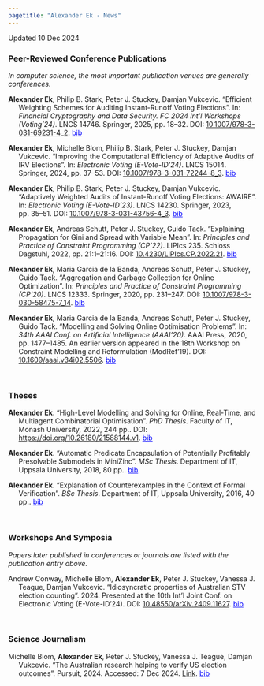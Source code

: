 ```yaml
---
pagetitle: "Alexander Ek - News"
---
```


Updated 10 Dec 2024


<style>
.toggle-link {
  cursor: pointer;
  color: blue;
  text-decoration: underline;
}

.hidden-code {
  display: none;
  background-color: #f4f4f4;
  padding: 10px;
  margin-top: 5px;
  border-radius: 4px;
  position: relative;
}

.hidden-code.visible {
  display: block;
}

.copy-code-btn {
  position: absolute;
  top: 5px;
  right: 5px;
  background-color: #e0e0e0;
  border: none;
  border-radius: 3px;
  padding: 3px 8px;
  cursor: pointer;
  font-size: 0.8em;
  display: none;
  transition: background-color 0.3s ease;
}

.hidden-code.visible .copy-code-btn {
  display: block;
}

.copy-code-btn:hover {
  background-color: #d0d0d0;
}

.copy-code-btn.copied {
  background-color: #90ee90;
}
</style>

<script>
function toggleCodeBlock(linkId, codeBlockId) {
  const codeBlock = document.getElementById(codeBlockId);
  codeBlock.classList.toggle('visible');
}

function copyCodeBlock(btnElement, codeBlockId) {
  // Select the <code> element inside the pre block
  const codeElement = document.querySelector(`#${codeBlockId} code`);
  
  if (codeElement) {
    // Extract the text content
    const codeText = codeElement.textContent;
    
    // Copy to clipboard
    navigator.clipboard.writeText(codeText).then(() => {
      // Change button text and style
      btnElement.textContent = 'Copied!';
      btnElement.classList.add('copied');
      
      // Revert back after 2 seconds
      setTimeout(() => {
        btnElement.textContent = 'Copy';
        btnElement.classList.remove('copied');
      }, 2000);
    }).catch(err => {
      console.error('Failed to copy: ', err);
    });
  }
}
</script>
### Peer-Reviewed Conference Publications

*In computer science, the most important publication venues are generally conferences.*

::: {.hanging-indent .justify}
**Alexander Ek**, Philip B. Stark, Peter J. Stuckey, Damjan Vukcevic. "Efficient Weighting Schemes for Auditing Instant-Runoff Voting Elections". In: *Financial Cryptography and Data Security. FC 2024 Int'l Workshops (Voting'24)*. LNCS 14746. Springer, 2025, pp. 18--32. DOI: [10.1007/978-3-031-69231-4_2](https://doi.org/10.1007/978-3-031-69231-4_2). 
<span class="toggle-link" onclick="toggleCodeBlock('link-ek2025efficient', 'code-block-ek2025efficient')">bib</span>
:::
<div class="hidden-code" id="code-block-ek2025efficient"><button class="copy-code-btn" onclick="copyCodeBlock(this, 'code-block-ek2025efficient')">Copy</button><pre><code>@InProceedings{ek2025efficient,
    author = "Ek, Alexander and Stark, Philip B. and Stuckey, Peter J. and Vukcevic, Damjan",
    title = "Efficient Weighting Schemes for Auditing Instant-Runoff Voting Elections",
    booktitle = "Financial Cryptography and Data Security. FC 2024 Int'l Workshops (Voting'24)",
    series = "LNCS 14746",
    year = "2025",
    publisher = "Springer",
    pages = "18--32",
    doi = "10.1007/978-3-031-69231-4_2"
}
</code></pre></div>

::: {.hanging-indent .justify}
**Alexander Ek**, Michelle Blom, Philip B. Stark, Peter J. Stuckey, Damjan Vukcevic. "Improving the Computational Efficiency of Adaptive Audits of IRV Elections". In: *Electronic Voting (E-Vote-ID'24)*. LNCS 15014. Springer, 2024, pp. 37--53. DOI: [10.1007/978-3-031-72244-8_3](https://doi.org/10.1007/978-3-031-72244-8_3). 
<span class="toggle-link" onclick="toggleCodeBlock('link-ek2024improving', 'code-block-ek2024improving')">bib</span>
:::
<div class="hidden-code" id="code-block-ek2024improving"><button class="copy-code-btn" onclick="copyCodeBlock(this, 'code-block-ek2024improving')">Copy</button><pre><code>@InProceedings{ek2024improving,
    author = "Ek, Alexander and Blom, Michelle and Stark, Philip B. and Stuckey, Peter J. and Vukcevic, Damjan",
    title = "Improving the Computational Efficiency of Adaptive Audits of {IRV} Elections",
    booktitle = "Electronic Voting (E-Vote-ID'24)",
    series = "LNCS 15014",
    year = "2024",
    publisher = "Springer",
    pages = "37--53",
    doi = "10.1007/978-3-031-72244-8_3"
}
</code></pre></div>

::: {.hanging-indent .justify}
**Alexander Ek**, Philip B. Stark, Peter J. Stuckey, Damjan Vukcevic. "Adaptively Weighted Audits of Instant-Runoff Voting Elections: AWAIRE". In: *Electronic Voting (E-Vote-ID'23)*. LNCS 14230. Springer, 2023, pp. 35--51. DOI: [10.1007/978-3-031-43756-4_3](https://doi.org/10.1007/978-3-031-43756-4_3). 
<span class="toggle-link" onclick="toggleCodeBlock('link-ek2023adaptively', 'code-block-ek2023adaptively')">bib</span>
:::
<div class="hidden-code" id="code-block-ek2023adaptively"><button class="copy-code-btn" onclick="copyCodeBlock(this, 'code-block-ek2023adaptively')">Copy</button><pre><code>@InProceedings{ek2023adaptively,
    author = "Ek, Alexander and Stark, Philip B. and Stuckey, Peter J. and Vukcevic, Damjan",
    title = "Adaptively Weighted Audits of Instant-Runoff Voting Elections: {AWAIRE}",
    booktitle = "Electronic Voting (E-Vote-ID'23)",
    series = "LNCS 14230",
    year = "2023",
    publisher = "Springer",
    pages = "35--51",
    doi = "10.1007/978-3-031-43756-4_3"
}
</code></pre></div>

::: {.hanging-indent .justify}
**Alexander Ek**, Andreas Schutt, Peter J. Stuckey, Guido Tack. "Explaining Propagation for Gini and Spread with Variable Mean". In: *Principles and Practice of Constraint Programming (CP'22)*. LIPIcs 235. Schloss Dagstuhl, 2022, pp. 21:1--21:16. DOI: [10.4230/LIPIcs.CP.2022.21](https://doi.org/10.4230/LIPIcs.CP.2022.21). 
<span class="toggle-link" onclick="toggleCodeBlock('link-ek2022explaining', 'code-block-ek2022explaining')">bib</span>
:::
<div class="hidden-code" id="code-block-ek2022explaining"><button class="copy-code-btn" onclick="copyCodeBlock(this, 'code-block-ek2022explaining')">Copy</button><pre><code>@InProceedings{ek2022explaining,
    author = "Ek, Alexander and Schutt, Andreas and Stuckey, Peter J. and Tack, Guido",
    title = "Explaining Propagation for {Gini} and Spread with Variable Mean",
    booktitle = "Principles and Practice of Constraint Programming (CP'22)",
    year = "2022",
    series = "LIPIcs 235",
    publisher = "Schloss Dagstuhl",
    pages = "pp. 21:1--21:16",
    doi = "10.4230/LIPIcs.CP.2022.21"
}
</code></pre></div>

::: {.hanging-indent .justify}
**Alexander Ek**, Maria Garcia de la Banda, Andreas Schutt, Peter J. Stuckey, Guido Tack. "Aggregation and Garbage Collection for Online Optimization". In: *Principles and Practice of Constraint Programming (CP'20)*. LNCS 12333. Springer, 2020, pp. 231--247. DOI: [10.1007/978-3-030-58475-7_14](https://doi.org/10.1007/978-3-030-58475-7_14). 
<span class="toggle-link" onclick="toggleCodeBlock('link-ek2020aggregation', 'code-block-ek2020aggregation')">bib</span>
:::
<div class="hidden-code" id="code-block-ek2020aggregation"><button class="copy-code-btn" onclick="copyCodeBlock(this, 'code-block-ek2020aggregation')">Copy</button><pre><code>@InProceedings{ek2020aggregation,
    author = "Ek, Alexander and Garcia de la Banda, Maria and Schutt, Andreas and Stuckey, Peter J. and Tack, Guido",
    title = "Aggregation and Garbage Collection for Online Optimization",
    booktitle = "Principles and Practice of Constraint Programming (CP'20)",
    year = "2020",
    publisher = "Springer",
    series = "LNCS 12333",
    pages = "231--247",
    doi = "10.1007/978-3-030-58475-7_14"
}
</code></pre></div>

::: {.hanging-indent .justify}
**Alexander Ek**, Maria Garcia de la Banda, Andreas Schutt, Peter J. Stuckey, Guido Tack. "Modelling and Solving Online Optimisation Problems". In: *34th AAAI Conf. on Artificial Intelligence (AAAI'20)*. AAAI Press, 2020, pp. 1477--1485. An earlier version appeared in the 18th Workshop on Constraint Modelling and Reformulation (ModRef’19). DOI: [10.1609/aaai.v34i02.5506](https://doi.org/10.1609/aaai.v34i02.5506). 
<span class="toggle-link" onclick="toggleCodeBlock('link-ek2020modelling', 'code-block-ek2020modelling')">bib</span>
:::
<div class="hidden-code" id="code-block-ek2020modelling"><button class="copy-code-btn" onclick="copyCodeBlock(this, 'code-block-ek2020modelling')">Copy</button><pre><code>@InProceedings{ek2020modelling,
    author = "Ek, Alexander and Garcia de la Banda, Maria and Schutt, Andreas and Stuckey, Peter J. and Tack, Guido",
    title = "Modelling and Solving Online Optimisation Problems",
    booktitle = "34th AAAI Conf. on Artificial Intelligence (AAAI'20)",
    pages = "1477--1485",
    publisher = "{AAAI} Press",
    year = "2020",
    doi = "10.1609/aaai.v34i02.5506",
    note = "An earlier version appeared in the 18th Workshop on Constraint Modelling and Reformulation (ModRef’19)"
}
</code></pre></div>

\ 

### Theses

::: {.hanging-indent .justify}
**Alexander Ek**. "High-Level Modelling and Solving for Online, Real-Time, and Multiagent Combinatorial Optimisation". *PhD Thesis*. Faculty of IT, Monash University, 2022, 244 pp.. DOI: [https://doi.org/10.26180/21588144.v1](https://doi.org/https://doi.org/10.26180/21588144.v1). 
<span class="toggle-link" onclick="toggleCodeBlock('link-ek2022high-level', 'code-block-ek2022high-level')">bib</span>
:::
<div class="hidden-code" id="code-block-ek2022high-level"><button class="copy-code-btn" onclick="copyCodeBlock(this, 'code-block-ek2022high-level')">Copy</button><pre><code>@Thesis{ek2022high-level,
    author = "Ek, Alexander",
    title = "High-Level Modelling and Solving for Online, Real-Time, and Multiagent Combinatorial Optimisation",
    school = "Faculty of IT, Monash University",
    year = "2022",
    type = "PhD Thesis",
    doi = "https://doi.org/10.26180/21588144.v1",
    pages = "244 pp."
}
</code></pre></div>

::: {.hanging-indent .justify}
**Alexander Ek**. "Automatic Predicate Encapsulation of Potentially Profitably Presolvable Submodels in MiniZinc". *MSc Thesis*. Department of IT, Uppsala University, 2018, 80 pp.. 
<span class="toggle-link" onclick="toggleCodeBlock('link-ek2018automatic', 'code-block-ek2018automatic')">bib</span>
:::
<div class="hidden-code" id="code-block-ek2018automatic"><button class="copy-code-btn" onclick="copyCodeBlock(this, 'code-block-ek2018automatic')">Copy</button><pre><code>@Thesis{ek2018automatic,
    author = "Ek, Alexander",
    title = "Automatic Predicate Encapsulation of Potentially Profitably Presolvable Submodels in {MiniZinc}",
    school = "Department of IT, Uppsala University",
    year = "2018",
    type = "MSc Thesis",
    pages = "80 pp."
}
</code></pre></div>

::: {.hanging-indent .justify}
**Alexander Ek**. "Explanation of Counterexamples in the Context of Formal Verification". *BSc Thesis*. Department of IT, Uppsala University, 2016, 40 pp.. 
<span class="toggle-link" onclick="toggleCodeBlock('link-ek2016explanation', 'code-block-ek2016explanation')">bib</span>
:::
<div class="hidden-code" id="code-block-ek2016explanation"><button class="copy-code-btn" onclick="copyCodeBlock(this, 'code-block-ek2016explanation')">Copy</button><pre><code>@Thesis{ek2016explanation,
    author = "Ek, Alexander",
    title = "Explanation of Counterexamples in the Context of Formal Verification",
    school = "Department of IT, Uppsala University",
    year = "2016",
    type = "BSc Thesis",
    pages = "40 pp."
}
</code></pre></div>

\ 

### Workshops And Symposia

*Papers later published in conferences or journals are listed with the publication entry above.*

::: {.hanging-indent .justify}
Andrew Conway, Michelle Blom, **Alexander Ek**, Peter J. Stuckey, Vanessa J. Teague, Damjan Vukcevic. "Idiosyncratic properties of Australian STV election counting". 2024. Presented at the 10th Int'l Joint Conf. on Electronic Voting (E-Vote-ID'24). DOI: [10.48550/arXiv.2409.11627](https://doi.org/10.48550/arXiv.2409.11627). 
<span class="toggle-link" onclick="toggleCodeBlock('link-conway2024idiosyncratic', 'code-block-conway2024idiosyncratic')">bib</span>
:::
<div class="hidden-code" id="code-block-conway2024idiosyncratic"><button class="copy-code-btn" onclick="copyCodeBlock(this, 'code-block-conway2024idiosyncratic')">Copy</button><pre><code>@Unpublished{conway2024idiosyncratic,
    author = "Conway, Andrew and Blom, Michelle and Ek, Alexander and Stuckey, Peter J. and Teague, Vanessa J. and Vukcevic, Damjan",
    title = "Idiosyncratic properties of {Australian} {STV} election counting",
    year = "2024",
    note = "Presented at the 10th Int'l Joint Conf. on Electronic Voting (E-Vote-ID'24)",
    howpublished = "Available on arXiv",
    doi = "10.48550/arXiv.2409.11627"
}
</code></pre></div>

\ 

### Science Journalism

::: {.hanging-indent .justify}
Michelle Blom, **Alexander Ek**, Peter J. Stuckey, Vanessa J. Teague, Damjan Vukcevic. "The Australian research helping to verify US election outcomes". Pursuit, 2024. Accessed: 7 Dec 2024. [Link](https://pursuit.unimelb.edu.au/articles/the-australian-research-helping-to-verify-us-election-outcomes). 
<span class="toggle-link" onclick="toggleCodeBlock('link-blom2024australian', 'code-block-blom2024australian')">bib</span>
:::
<div class="hidden-code" id="code-block-blom2024australian"><button class="copy-code-btn" onclick="copyCodeBlock(this, 'code-block-blom2024australian')">Copy</button><pre><code>@Online{blom2024australian,
    author = "Blom, Michelle and Ek, Alexander and Stuckey, Peter J. and Teague, Vanessa J. and Vukcevic, Damjan",
    title = "The Australian research helping to verify {US} election outcomes",
    year = "2024",
    month = "June",
    day = "17",
    url = "https://pursuit.unimelb.edu.au/articles/the-australian-research-helping-to-verify-us-election-outcomes",
    note = "Accessed: 7 Dec 2024",
    publisher = "Pursuit"
}
</code></pre></div>

\ 
